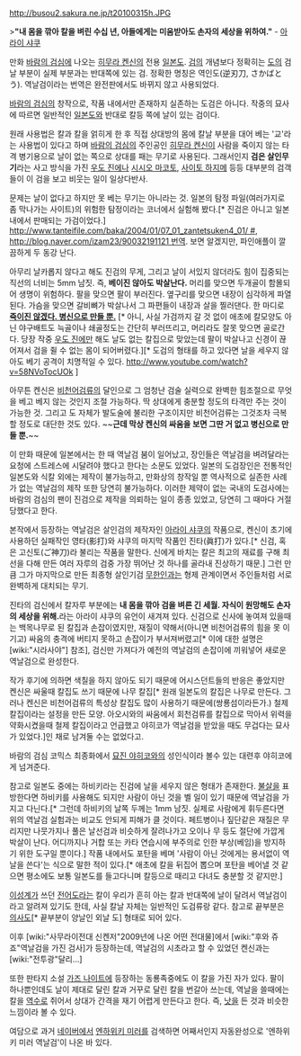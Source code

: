 http://busou2.sakura.ne.jp/t20100315h.JPG

>'''"내 몸을 깎아 칼을 벼린 수십 년, 아들에게는 미움받아도 손자의 세상을 위하여."''' - [[아라이 샤쿠]]
 
만화 [[바람의 검심]]에 나오는 [[히무라 켄신]]의 전용 [[일본도]]. [[검]]의 개념보다 정확히는 [[도]]의 검날 부분이 실제 부분과는 반대쪽에 있는 검. 정확한 명칭은 역인도(逆刃刀, さかばとう). 역날검이라는 번역은 완전판에서도 바뀌지 않고 사용되었다.

[[바람의 검심]]의 창작으로, 작품 내에서만 존재하지 실존하는 도검은 아니다. 작중의 묘사에 따르면 일반적인 [[일본도]]와 반대로 칼등 쪽에 날이 있는 검이다.

원래 사용법은 칼과 칼을 얽히게 한 후 직접 상대방의 몸에 칼날 부분을 대어 베는 '교'라는 사용법이 있다고 하며 [[바람의 검심]]의 주인공인 [[히무라 켄신]]이 사람을 죽이지 않는 타격 병기용으로 날이 없는 쪽으로 상대를 패는 무기로 사용된다. 그래서인지 '''검은 살인무기'''라는 사고 방식을 가진 [[우도 진에]]나 [[시시오 마코토]], [[사이토 하지메]] 등등 대부분의 검객들이 이 검을 보고 비웃는 일이 일상다반사.

문제는 날이 없다고 하지만 못 베는 무기는 아니라는 것. 일본의 탐정 파일(여러가지로 좀 막나가는 사이트)의 위험한 탐정이라는 코너에서 실험해 봤다.[* 진검은 아니고 일본내에서 판매되는 가검이었다.] [[http://www.tanteifile.com/baka/2004/01/07_01_zantetsuken4_01/ #]], [[http://blog.naver.com/izam23/90032191121 번역]]. 보면 알겠지만, 파인애플이 깔끔하게 두 동강 난다.

아무리 날카롭지 않다고 해도 진검의 무게, 그리고 날이 서있지 않더라도 힘이 집중되는 직선의 너비는 5mm 남짓. 즉, '''베이진 않아도 박살난다.''' 머리를 맞으면 두개골이 함몰되어 생명이 위험하다. 팔을 맞으면 팔이 부러진다. 옆구리를 맞으면 내장이 심각하게 파열된다. 가슴을 맞으면 갈비뼈가 박살나서 그 파편들이 내장과 살을 찔러댄다. 한 마디로 '''[[배트맨|죽이진 않겠다. 병신으로 만들 뿐.]]''' [* 아니, 사실 가검까지 갈 것 없이 애초에 칼모양도 아닌 야구배트도 늑골이나 쇄골정도는 간단히 부러뜨리고, 머리라도 잘못 맞으면 골로간다. 당장 작중 [[우도 진에]]만 해도 날도 없는 칼집으로 맞았는데 팔이 박살나고 신경이 끊어져서 검을 쥘 수 없는 몸이 되어버렸다.][* 도검의 형태를 하고 있다면 날을 세우지 않아도 베기 공격이 치명적일 수 있다.  http://www.youtube.com/watch?v=58NVoTocUOk ]

아무튼 켄신은 [[비천어검류]]의 달인으로 그 엄청난 검술 실력으로 완벽한 힘조절으로 무엇을 베고 베지 않는 것인지 조절 가능하다. 딱 상대에게 충분할 정도의 타격만 주는 것이 가능한 것. 그리고 도 자체가 발도술에 불리한 구조이지만 비천어검류는 그것조차 극복할 정도로 대단한 것도 있다. ~~'''근데 막상 켄신의 싸움을 보면 그딴 거 없고 병신으로 만들 뿐.'''~~

이 만화 때문에 일본에서는 한 때 역날검 붐이 일어났고, 장인들은 역날검을 벼려달라는 요청에 스트레스에 시달려야 했다고 한다는 소문도 있었다. 일본의 도검장인은 전통적인 일본도와 식칼 외에는 제작이 불가능하고, 만화상의 창작일 뿐 역사적으로 실존한 사례가 없는 역날검의 제작 또한 당연히 불가능하다. 이러한 제약이 없는 국내의 도검사에는 바람의 검심의 팬이 진검으로 제작을 의뢰하는 일이 종종 있었고, 당연히 그 때마다 거절당했다고 한다.

본작에서 등장하는 역날검은 살인검의 제작자인 [[아라이 샤쿠]]의 작품으로, 켄신이 초기에 사용하던 실패작인 영타(影打)와 샤쿠의 마지막 작품인 진타(眞打)가 있다.[* 신검, 혹은 고신토(ご神刀)라 불리는 작품을 말한다. 신에게 바치는 칼은 최고의 재료를 구해 최선을 다해 만든 여러 자루의 검중 가장 뛰어난 것 하나를 골라내 진상하기 때문.] 그런 만큼 그가 마지막으로 만든 최종형 살인기검 [[무한인]]과는 형제 관계이면서 주인들처럼 서로 완벽하게 대치되는 무기.

진타의 검신에서 칼자루 부분에는 '''내 몸을 깎아 검을 벼른 긴 세월. 자식이 원망해도 손자의 세상을 위해.'''라는 아라이 샤쿠의 유언이 새겨져 있다. 신검으로 신사에 놓여져 있을때는 백목나무로 된 칼집과 손잡이였지만, 재질이 약해서(아니면 비천어검류의 힘을 못 이기고) 싸움의 충격에 버티지 못하고 손잡이가 부서져버렸고[* 이에 대한 설명은 [wiki:"시라사야"] 참조], 검신만 가져다가 예전의 역날검의 손잡이에 끼워넣어 새로운 역날검으로 완성한다. 

작가 후기에 의하면 색칠을 하지 않아도 되기 때문에 어시스던트들의 반응은 좋았지만 켄신은 싸울때 칼집도 쓰기 때문에 나무 칼집[* 원래 일본도의 칼집은 나무로 만든다. 그러나 켄신은 비천어검류의 특성상 칼집도 많이 사용하기 때문에(쌍룡섬이라든가.) 철제 칼집이라는 설정을 만든 모양. 아오시와의 싸움에서 회천검류를 칼집으로 막아서 위력을 약화시켰을때 철제 칼집이라고 언급했고 야히코가 역날검을 받았을 때도 무겁다는 묘사가 있었다.]인 채로 남겨둘 수는 없었다고.

바람의 검심 코믹스 최종화에서 [[묘진 야히코]]와의 성인식이라 볼수 있는 대련후 야히코에게 넘겨준다. 

참고로 일본도 중에는 하비키라는 진검에 날을 세우지 않은 형태가 존재한다. [[불살]]을 표방한다면 하비키를 사용해도 되지만 사람이 아닌 것을 벨 일이 있기 때문에 역날검을 가지고 다닌다.[* 그런데 하비키의 날쪽 두께는 1mm 남짓. 실제로 사람에게 휘두른다면 위의 역날검 실험과는 비교도 안되게 피해가 클 것이다. 페트병이나 짚단같은 재질은 무리지만 나뭇가지나 풀은 날선검과 비슷하게 잘려나가고 오이나 무 등도 절단에 가깝게 박살이 난다. 어디까지나 거합 또는 카타 연습시에 부주의로 인한 부상(베임)을 방지하기 위한 도구일 뿐이다.] 작품 내에서도 포탄을 베며 '사람이 아닌 것에게는 용서없이 역날을 쓴다'는 식으로 말한 적이 있다.[* 애초에 칼을 뒤집어 뽑으며 포탄을 베어낼 것 같으면 평소에도 보통 일본도를 들고다니며 칼등으로 때리고 다녀도 충분할 것 같지만.]

[[이성계]]가 쓰던 [[전어도]]라는 칼이 우리가 흔히 아는 칼과 반대쪽에 날이 달려서 역날검이라고 알려져 있기도 한데, 사실 칼날 자체는 일반적인 도검류랑 같다. 참고로 끝부분은 [[의사도]][* 끝부분이 양날인 외날 도] 형태로 되어 있다.

이후 [wiki:"사무라이전대 신켄저"2009년에 나온 어떤 전대물]에서 [wiki:"후와 쥬죠"역날검을 가진 검사]가 등장하는데, 역날검의 시초라고 할 수 있었던 켄신과는 [wiki:"전투광"달리...]

또한 판타지 소설 [[가즈 나이트]]에 등장하는 동룡족중에도 이 칼을 가진 자가 있다. 팔이 하나뿐인데도 날이 제대로 달린 칼과 거꾸로 달린 칼을 번갈아 쓰는데, 역날을 쓸때에는 칼을 [[역수]]로 쥐어서 상대가 간격을 재기 어렵게 만든다고 한다. 즉, [[낫]]을 든 것과 비슷한 느낌이라 볼 수 있다.

여담으로 과거 [[네이버]]에서 [[엔하위키 미러]]를 검색하면 어째서인지 자동완성으로 '엔하위키 미러 역날검'이 나온 바 있다.
